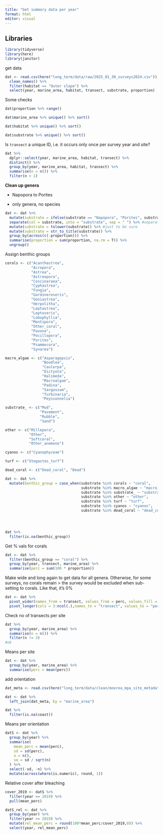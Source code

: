 ```yaml
---
title: "Get summary data per year"
format: html
editor: visual
---
```


## Libraries

```r
library(tidyverse)
library(here)
library(janitor)
```

get data

```r
dat <- read.csv(here("long_term/data/raw/2025_01_30_surveys2024.csv")) %>% 
  clean_names() %>% 
  filter(habitat == "Outer slope") %>% 
  select(year, marine_area, habitat, transect, substrate, proportion)
```

Some checks

```r
dat$proportion %>% range()

dat$marine_area %>% unique() %>% sort()

dat$habitat %>% unique() %>% sort()

dat$substrate %>% unique() %>% sort()
```

Is `transect` a unique ID, i.e. it occurs only once per survey year and site?

```r
dat %>% 
  dplyr::select(year, marine_area, habitat, transect) %>% 
  distinct() %>% 
  group_by(year, marine_area, habitat, transect) %>% 
  summarise(n = n()) %>% 
  filter(n > 1)
```

**Clean up genera**

-   Napopora to Porites

-   only genera, no species

```r
dat <- dat %>% 
  mutate(substrate = ifelse(substrate == "Napopora", "Porites", substrate)) %>% 
  separate(col = substrate, into = "substrate", sep = " ") %>% #separate and keep genus name
  mutate(substrate = tolower(substrate)) %>% #just to be sure
  mutate(substrate = str_to_title(substrate)) %>% 
  group_by(across(c(-proportion))) %>% 
  summarise(proportion = sum(proportion, na.rm = T)) %>% 
  ungroup()
```

Assign benthic groups

```r
corals <- c("Acanthastrea",
            "Acropora",
            "Astrea",
            "Astreopora",
            "Coscinaraea",
            "Cyphastrea",
            "Fungia",
            "Gardineroseris",
            "Goniastrea",
            "Herpolitha",
            "Leptastrea",
            "Leptoseris",
            "Lobophyllia",
            "Montipora",
            "Other_coral",
            "Pavona",
            "Pocillopora",
            "Porites",
            "Psammocora",
            "Synarea")

macro_algae <- c("Asparagopsis",
                 "Boodlea",
                 "Caulerpa",
                 "Dictyota",
                 "Halimeda",
                 "Macroalgae",
                 "Padina",
                 "Sargassum",
                 "Turbinaria", 
                 "Peyssonnelia")

substrate_ <- c("Mud",
                "Pavement",
                "Rubble",
                "Sand")

other <- c("Millepora",
           "Other",
           "Softcoral",
           "Other_anemone")

cyanos <- c("Cyanophyceae")

turf <- c("Stegastes_turf")

dead_coral <- c("Dead_coral", "Dead")
```

```r
dat <- dat %>%
  mutate(benthic_group = case_when(substrate %in% corals ~ "coral",
                                   substrate %in% macro_algae ~ "macro_alga",
                                   substrate %in% substrate_ ~ "substrate",
                                   substrate %in% other ~ "other",
                                   substrate %in% turf ~ "turf",
                                   substrate %in% cyanos ~ "cyanos",
                                   substrate %in% dead_coral ~ "dead_coral"))




dat %>% 
  filter(is.na(benthic_group))
```

Get % vals for corals

```r
dat <- dat %>% 
  filter(benthic_group == "coral") %>% 
  group_by(year, transect, marine_area) %>% 
  summarise(perc = sum(100 * proportion))
```

Make wide and long again to get data for all genera. Otherwise, for some surveys, no corals remain \> the survey would be excluded when sub-setting to corals. Like that, it's 0%

```r
dat <- dat %>%
  pivot_wider(names_from = transect, values_from = perc, values_fill = 0) %>% 
  pivot_longer(cols = 3:ncol(.),names_to = "transect", values_to = "perc")
```

Check no of transects per site

```r
dat %>% 
  group_by(year, marine_area) %>% 
  summarise(n = n()) %>% 
  filter(n != 3)
#ok

```

Means per site

```r
dat <- dat %>% 
  group_by(year, marine_area) %>% 
  summarise(perc = mean(perc)) 
```

add orientation

```r
dat_meta <- read.csv(here("long_term/data/clean/moorea_mpa_site_metadata.csv"))

dat <- dat %>% 
  left_join(dat_meta, by = "marine_area")

dat %>% 
  filter(is.na(coast))
```

Means per orientation

```r
datS <- dat %>% 
  group_by(year) %>% 
  summarise(
    mean_perc = mean(perc),
    sd = sd(perc),
    n = n(),
    se = sd / sqrt(n)
  ) %>% 
  select(-sd, -n) %>% 
  mutate(across(where(is.numeric), round, 1))
```

Relative cover after bleaching

```r
cover_2019 <- datS %>% 
  filter(year == 2019) %>% 
  pull(mean_perc)

datS_rel <- dat %>% 
  group_by(year) %>% 
  filter(year >= 2019) %>% 
  mutate(rel_mean_perc = round(100*mean_perc/cover_2019,0)) %>% 
  select(year, rel_mean_perc)
```
